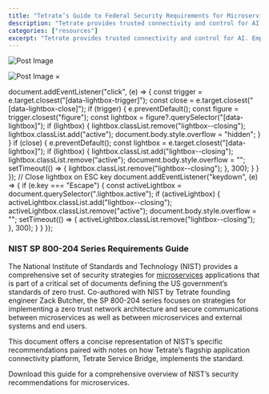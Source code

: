 ```yaml
---
title: "Tetrate’s Guide to Federal Security Requirements for Microservices"
description: "Tetrate provides trusted connectivity and control for AI. Empower developers while safeguarding the business. Built atop the proven Envoy proxy & Envoy AI Gateway."
categories: ["resources"]
excerpt: "Tetrate provides trusted connectivity and control for AI. Empower developers while safeguarding the business. Built atop the proven Envoy proxy & Envoy AI Gateway."
---
```


  

![Post Image](/.netlify/images?url=_astro%2FNIST-Security-Standards-for-Microservices-Cover.CLkq842b.png&w=792&h=612&q=100)

![Post Image](/.netlify/images?url=_astro%2FNIST-Security-Standards-for-Microservices-Cover.CLkq842b.png&w=792&h=612&q=100) ×

document.addEventListener("click", (e) => { const trigger = e.target.closest("\[data-lightbox-trigger\]"); const close = e.target.closest("\[data-lightbox-close\]"); if (trigger) { e.preventDefault(); const figure = trigger.closest("figure"); const lightbox = figure?.querySelector("\[data-lightbox\]"); if (lightbox) { lightbox.classList.remove("lightbox--closing"); lightbox.classList.add("active"); document.body.style.overflow = "hidden"; } } if (close) { e.preventDefault(); const lightbox = e.target.closest("\[data-lightbox\]"); if (lightbox) { lightbox.classList.add("lightbox--closing"); lightbox.classList.remove("active"); document.body.style.overflow = ""; setTimeout(() => { lightbox.classList.remove("lightbox--closing"); }, 300); } } }); // Close lightbox on ESC key document.addEventListener("keydown", (e) => { if (e.key === "Escape") { const activeLightbox = document.querySelector(".lightbox.active"); if (activeLightbox) { activeLightbox.classList.add("lightbox--closing"); activeLightbox.classList.remove("active"); document.body.style.overflow = ""; setTimeout(() => { activeLightbox.classList.remove("lightbox--closing"); }, 300); } } });

### [](#nist-sp-800-204-series-requirements-guide)NIST SP 800-204 Series Requirements Guide

The National Institute of Standards and Technology (NIST) provides a comprehensive set of security strategies for [microservices](/resource/tetrate-guide-to-federal-security-requirements-for-microservices/) applications that is part of a critical set of documents defining the US government’s standards of zero trust. Co-authored with NIST by Tetrate founding engineer Zack Butcher, the SP 800-204 series focuses on strategies for implementing a zero trust network architecture and secure communications between microservices as well as between microservices and external systems and end users.

This document offers a concise representation of NIST’s specific recommendations paired with notes on how Tetrate’s flagship application connectivity platform, Tetrate Service Bridge, implements the standard.

Download this guide for a comprehensive overview of NIST’s security recommendations for microservices.